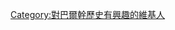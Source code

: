 {{userbox
| border-c = #DAA520
| id       = [[Image:Balkan topo en.jpg|50px]]
| id-c     = #DAA520
| info     = 這個用戶對[[巴爾幹]]歷史很有興趣。
| info-c   = #F0E68C
| info-fc  = {{{info-fc|black}}}
| info-s   = {{{info-s|8}}}
}}
[[Category:對巴爾幹歷史有興趣的維基人]]